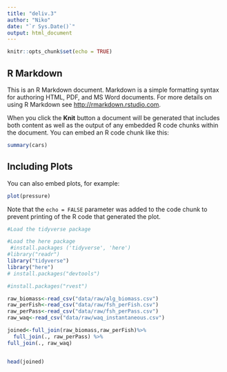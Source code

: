 ```yaml
---
title: "deliv.3"
author: "Niko"
date: "`r Sys.Date()`"
output: html_document
---
```


```r
knitr::opts_chunk$set(echo = TRUE)
```

## R Markdown

This is an R Markdown document. Markdown is a simple formatting syntax for authoring HTML, PDF, and MS Word documents. For more details on using R Markdown see <http://rmarkdown.rstudio.com>.

When you click the **Knit** button a document will be generated that includes both content as well as the output of any embedded R code chunks within the document. You can embed an R code chunk like this:

```r
summary(cars)
```

## Including Plots

You can also embed plots, for example:

```r
plot(pressure)
```

Note that the `echo = FALSE` parameter was added to the code chunk to prevent printing of the R code that generated the plot.
```r
#Load the tidyverse package

#Load the here package
 #install.packages ('tidyverse', 'here')
#library("readr")
library("tidyverse")
library("here")
# install.packages("devtools")

#install.packages("rvest")
```
```r
raw_biomass<-read_csv("data/raw/alg_biomass.csv")
raw_perFish<-read_csv("data/raw/fsh_perFish.csv")
raw_perPass<-read_csv("data/raw/fsh_perPass.csv")
raw_waq<-read_csv("data/raw/waq_instantaneous.csv")
```
```r
joined<-full_join(raw_biomass,raw_perFish)%>%
  full_join(., raw_perPass) %>%
full_join(., raw_waq)


head(joined)
```

